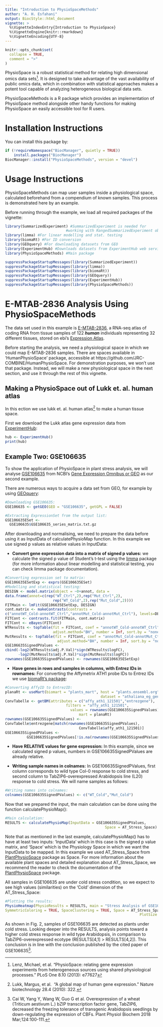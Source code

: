 ```yaml
---
title: "Introduction to PhysioSpaceMethods"
author: "A. H. Esfahani"
output: BiocStyle::html_document
vignette: >
  %\VignetteIndexEntry{Introduction to PhysioSpace}
  %\VignetteEngine{knitr::rmarkdown}
  %\VignetteEncoding{UTF-8}
---
```


```r
knitr::opts_chunk$set(
  collapse = TRUE,
  comment = ">"
)
```

PhysioSpace is a robust statistical method for relating high dimensional omics
data sets^[Lenz, Michael, et al. "PhysioSpace: relating gene expression
experiments from heterogeneous sources using shared physiological processes."
PLoS One 8.10 (2013): e77627]. It is designed to take advantage of the vast
availability of public omics data, which in combination with statistical
approaches makes a potent tool capable of analyzing heterogeneous biological
data sets.

PhysioSpaceMethods is a R package which provides an implementation of
PhysioSpace method alongside other handy functions for making PhysioSpace an
easily accessible tool for R users.



# Installation Instructions
You can install this package by:
```r
if (!requireNamespace("BiocManager", quietly = TRUE))
    install.packages("BiocManager")
BiocManager::install("PhysioSpaceMethods", version = "devel")
```

# Usage Instructions
PhysioSpaceMethods can map user samples inside a physiological space,
calculated beforehand from a compendium of known samples. This process is 
demonstrated here by an example.

Before running through the example, we load all required packages of the
vignette:
```r
library(SummarizedExperiment) #SummarizedExperiment is needed for 
                            #working with RangedSummarizedExperiment objects.
library(limma) #For linear modelling and stat. testing
library(biomaRt) #For ID conversion
library(GEOquery) #For downloading datasets from GEO
library(ExperimentHub) #Downloads datasets from ExperimentHub web service
library(PhysioSpaceMethods) #Main package
```
```r
suppressPackageStartupMessages(library(SummarizedExperiment))
suppressPackageStartupMessages(library(limma))
suppressPackageStartupMessages(library(biomaRt))
suppressPackageStartupMessages(library(GEOquery))
suppressPackageStartupMessages(library(ExperimentHub))
suppressPackageStartupMessages(library(PhysioSpaceMethods))
```

# E-MTAB-2836 Analysis Using PhysioSpaceMethods
The data set used in this example is 
[E-MTAB-2836](https://www.ebi.ac.uk/gxa/experiments/E-MTAB-2836/), 
a RNA-seq atlas of coding RNA from tissue samples of 122
_**human**_ individuals representing 32 
different tissues, stored on ebi's 
[Expression Atlas](https://www.ebi.ac.uk/gxa/home).

Before starting the analysis, we need a physiological space in which we could
map E-MTAB-2836 samples. There are spaces available in 'HumanPhysioSpace' 
package, accessible at https://github.com/JRC-COMBINE/HumanPhysioSpace. For 
demonstration purposes, we won't use that package. Instead, we will make a new
physiological space in the next section, and use it through the rest of this 
vignette.

## Making a PhysioSpace out of Lukk et. al. human atlas
In this ection we use lukk et. al. human atlas^[Lukk, Margus, et al. 
"A global map of human gene expression." Nature biotechnology 28.4 
(2010): 322.] to make a human tissue space.

First we download the Lukk atlas gene expression data from [ExperimentHub](
https://bioconductor.org/packages/release/bioc/html/ExperimentHub.html):
```r
hub <- ExperimentHub()
print(hub)
```





## Example Two: GSE106635
To show the application of PhysioSpace in plant stress analysis, we will
analyse [GSE106635](
https://www.ncbi.nlm.nih.gov/geo/query/acc.cgi?acc=GSE106635) from
NCBI's [Gene Expression Omnibus or GEO](https://www.ncbi.nlm.nih.gov/geo/)
as our second example.

There are numerous ways to acquire a data set from GEO, for example by using
[GEOquery](
https://bioconductor.org/packages/release/bioc/html/GEOquery.html):
```r
#Downloading GSE106635:
GSE106635 <- getGEO(GEO = "GSE106635", getGPL = FALSE)

#Extracting ExpressionSet from the output list:
GSE106635ESet <-
  GSE106635$GSE106635_series_matrix.txt.gz
```

After downloading and normalising, we need to prepare the data before using
it as InputData of calculatePhysioMap function.
In this example we use signed p values as relative values in InputData:

* **Convert gene expression data into a matrix of signed p values:** we
calculate the signed p value of Student's t-test using the
[limma](https://bioconductor.org/packages/release/bioc/html/limma.html)
package (for more information about linear
modelling and statistical testing, you can check limma package
documentation).
```r
#Converting expression set to matrix:
GSE106635ESetExp <- exprs(GSE106635ESet)
#Modelling and statistical testing:
DESIGN <- model.matrix(object = ~0+annot, data =
data.frame(annot=c(rep("WT_Ctrl",2),rep("Mut_Ctrl",2),
                      rep("WT_Cold",2),rep("Mut_Cold",2))))
FITMain <- lmFit(GSE106635ESetExp, DESIGN)
cont.matrix <- makeContrasts(contrasts =
c("annotWT_Cold-annotWT_Ctrl","annotMut_Cold-annotMut_Ctrl"), levels=DESIGN)
FITCont <- contrasts.fit(FITMain, cont.matrix)
FITCont <- eBayes(FITCont)
WTResults <- topTable(fit = FITCont, coef = "annotWT_Cold-annotWT_Ctrl",
                      adjust.method="BH", number = Inf, sort.by = "none")
MutResults <- topTable(fit = FITCont, coef = "annotMut_Cold-annotMut_Ctrl",
                        adjust.method="BH", number = Inf, sort.by = "none")
GSE106635SignedPValues <-
cbind(-log2(WTResults$adj.P.Val)*sign(WTResults$logFC),
      -log2(MutResults$adj.P.Val)*sign(MutResults$logFC))
rownames(GSE106635SignedPValues) <- rownames(GSE106635ESetExp)
```

* **Have genes in rows and samples in columns, with Entrez IDs in rownames:**
For converting the Affymetrix ATH1 probe IDs to Entrez IDs
we use [biomaRt's package](
https://bioconductor.org/packages/release/bioc/html/biomaRt.html):
```r
#Converting AffyID to EntrezID:
planaRt <- useMart(biomart = "plants_mart", host = "plants.ensembl.org",
                                            dataset = "athaliana_eg_gene")
ConvTabelle <- getBM(attributes = c("affy_ath1_121501","entrezgene"),
                            filters = "affy_ath1_121501",
                              values = rownames(GSE106635SignedPValues),
                                  mart = planaRt)
rownames(GSE106635SignedPValues) <-
ConvTabelle$entrezgene[match(rownames(GSE106635SignedPValues),
                                  ConvTabelle$affy_ath1_121501)]
GSE106635SignedPValues <-
          GSE106635SignedPValues[!is.na(rownames(GSE106635SignedPValues)),]
```

* **Have RELATIVE values for gene expression:** In this example, since we
calculated signed p values, numbers in GSE106635SignedPValues are already
relative.

* **Writing sample names in colnames:** In GSE106635SignedPValues, first
column corresponds to wild type Col-0 response to cold stress, and second
column to TabZIP6-overexpressed Arabidopsis line (L20) response to cold
stress. We will name samples as follows:
```r
#Writing names into colnames:
colnames(GSE106635SignedPValues) <- c("WT_Cold","Mut_Cold")
```

Now that we prepared the input, the main calculation can be done using the
function calculatePhysioMap():
```r
#Main calculation:
RESULTS <- calculatePhysioMap(InputData = GSE106635SignedPValues,
                                              Space = AT_Stress_Space)
```
Note that as mentioned in the last example, calculatePhysioMap() has to have
at least two inputs: 'InputData' which in this case is the signed p value
matrix, and 'Space' which is the Physiology Space in which we want the
InputData to be mapped. In this example we used AT_Stress_Space from
[PlantPhysioSpace](https://github.com/JRC-COMBINE/PlantPhysioSpace)
package as Space. For more information about the
available plant spaces and detailed explanation about AT_Stress_Space, we
recommend the reader to check the documentation of the
[PlantPhysioSpace](https://github.com/JRC-COMBINE/PlantPhysioSpace) package.

All samples in GSE106635 are under cold stress condition, so we expect to see
high values (similarities) on the 'Cold' dimension of
the AT_Stress_Space:
```r
#Plotting the results:
PhysioHeatmap(PhysioResults = RESULTS, main = "Stress Analysis of GSE106635",
SymmetricColoring = TRUE, SpaceClustering = TRUE, Space = AT_Stress_Space,
                                                              PlotSize = 21)
```

As shown in Fig. 2, samples of GSE106635 are detected as plants under cold
stress. Looking deeper into the RESULTS, analysis points toward a higher cold
stress response in wild type Arabidopsis, in comparison to
TabZIP6-overexpressed ecotype (RESULTS[4,1] > RESULTS[4,2]). This conclusion
is in line with the conclusion published by the cited paper of GSE106635^[Cai
W, Yang Y, Wang W, Guo G et al. Overexpression of a wheat (Triticum aestivum
L.) bZIP transcription factor gene, TabZIP6, decreased the freezing tolerance
of transgenic Arabidopsis seedlings by down-regulating the expression of CBFs.
Plant Physiol Biochem 2018 Mar;124:100-111.].


